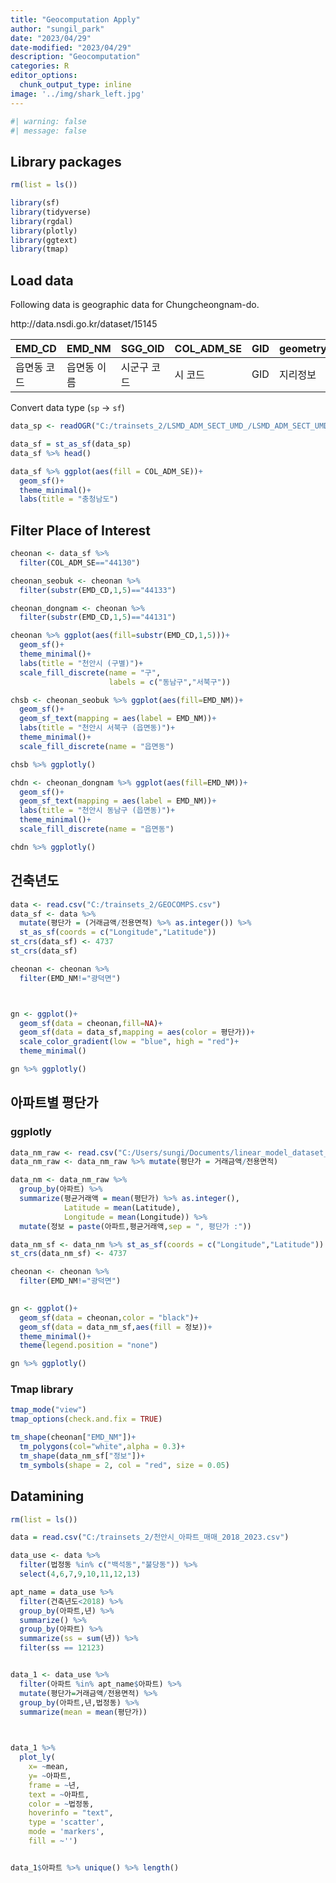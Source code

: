 ```yaml
---
title: "Geocomputation Apply"
author: "sungil_park"
date: "2023/04/29"
date-modified: "2023/04/29"
description: "Geocomputation"
categories: R
editor_options: 
  chunk_output_type: inline
image: '../img/shark_left.jpg'
---
```


```r
#| warning: false
#| message: false
```

## Library packages

```r
rm(list = ls())

library(sf)
library(tidyverse)
library(rgdal)
library(plotly)
library(ggtext)
library(tmap)
```

## Load data

Following data is geographic data for Chungcheongnam-do.

http://data.nsdi.go.kr/dataset/15145

| EMD_CD      | EMD_NM      | SGG_OID     | COL_ADM_SE | GID | geometry |
|-------------|-------------|-------------|------------|-----|----------|
| 읍면동 코드 | 읍면동 이름 | 시군구 코드 | 시 코드    | GID | 지리정보 |

Convert data type (`sp` -\> `sf`)

```r
data_sp <- readOGR("C:/trainsets_2/LSMD_ADM_SECT_UMD_/LSMD_ADM_SECT_UMD_44.shp",encoding = "euc-kr")

data_sf = st_as_sf(data_sp)
data_sf %>% head()
```

```r
data_sf %>% ggplot(aes(fill = COL_ADM_SE))+
  geom_sf()+
  theme_minimal()+
  labs(title = "충청남도")
```

## Filter Place of Interest

```r
cheonan <- data_sf %>% 
  filter(COL_ADM_SE=="44130")

cheonan_seobuk <- cheonan %>%  
  filter(substr(EMD_CD,1,5)=="44133")

cheonan_dongnam <- cheonan %>%  
  filter(substr(EMD_CD,1,5)=="44131")
```

```r
cheonan %>% ggplot(aes(fill=substr(EMD_CD,1,5)))+
  geom_sf()+
  theme_minimal()+
  labs(title = "천안시 (구별)")+
  scale_fill_discrete(name = "구",
                      labels = c("동남구","서북구"))
```

```r
chsb <- cheonan_seobuk %>% ggplot(aes(fill=EMD_NM))+
  geom_sf()+
  geom_sf_text(mapping = aes(label = EMD_NM))+
  labs(title = "천안시 서북구 (읍면동)")+
  theme_minimal()+
  scale_fill_discrete(name = "읍면동")

chsb %>% ggplotly()
```

```r
chdn <- cheonan_dongnam %>% ggplot(aes(fill=EMD_NM))+
  geom_sf()+
  geom_sf_text(mapping = aes(label = EMD_NM))+
  labs(title = "천안시 동남구 (읍면동)")+
  theme_minimal()+
  scale_fill_discrete(name = "읍면동")

chdn %>% ggplotly()
```

## 건축년도

```r
data <- read.csv("C:/trainsets_2/GEOCOMPS.csv")
data_sf <- data %>% 
  mutate(평단가 = (거래금액/전용면적) %>% as.integer()) %>% 
  st_as_sf(coords = c("Longitude","Latitude"))
st_crs(data_sf) <- 4737
st_crs(data_sf)

cheonan <- cheonan %>% 
  filter(EMD_NM!="광덕면")



gn <- ggplot()+
  geom_sf(data = cheonan,fill=NA)+
  geom_sf(data = data_sf,mapping = aes(color = 평단가))+
  scale_color_gradient(low = "blue", high = "red")+
  theme_minimal()

gn %>% ggplotly()
```

## 아파트별 평단가

### ggplotly

```r
data_nm_raw <- read.csv("C:/Users/sungi/Documents/linear_model_dataset_R.csv")
data_nm_raw <- data_nm_raw %>% mutate(평단가 = 거래금액/전용면적)

data_nm <- data_nm_raw %>% 
  group_by(아파트) %>% 
  summarize(평균거래액 = mean(평단가) %>% as.integer(),
            Latitude = mean(Latitude),
            Longitude = mean(Longitude)) %>% 
  mutate(정보 = paste(아파트,평균거래액,sep = ", 평단가 :"))

data_nm_sf <- data_nm %>% st_as_sf(coords = c("Longitude","Latitude"))
st_crs(data_nm_sf) <- 4737

cheonan <- cheonan %>% 
  filter(EMD_NM!="광덕면")

  
gn <- ggplot()+
  geom_sf(data = cheonan,color = "black")+
  geom_sf(data = data_nm_sf,aes(fill = 정보))+
  theme_minimal()+
  theme(legend.position = "none")

gn %>% ggplotly()
```

### Tmap library

```r
tmap_mode("view")
tmap_options(check.and.fix = TRUE)

tm_shape(cheonan["EMD_NM"])+
  tm_polygons(col="white",alpha = 0.3)+
  tm_shape(data_nm_sf["정보"])+
  tm_symbols(shape = 2, col = "red", size = 0.05)
```

## Datamining

```r
rm(list = ls())

data = read.csv("C:/trainsets_2/천안시_아파트_매매_2018_2023.csv")
```

```r

data_use <- data %>% 
  filter(법정동 %in% c("백석동","불당동")) %>% 
  select(4,6,7,9,10,11,12,13)

apt_name = data_use %>% 
  filter(건축년도<2018) %>%  
  group_by(아파트,년) %>% 
  summarize() %>% 
  group_by(아파트) %>% 
  summarize(ss = sum(년)) %>% 
  filter(ss == 12123)


data_1 <- data_use %>% 
  filter(아파트 %in% apt_name$아파트) %>%
  mutate(평단가=거래금액/전용면적) %>% 
  group_by(아파트,년,법정동) %>% 
  summarize(mean = mean(평단가))


  
data_1 %>% 
  plot_ly(
    x= ~mean,
    y= ~아파트,
    frame = ~년,
    text = ~아파트,
    color = ~법정동,
    hoverinfo = "text",
    type = 'scatter',
    mode = 'markers',
    fill = ~'')


data_1$아파트 %>% unique() %>% length()
```
